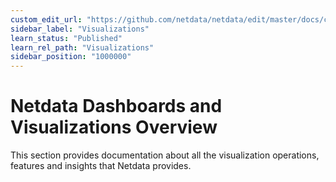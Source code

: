 ```yaml
---
custom_edit_url: "https://github.com/netdata/netdata/edit/master/docs/category-overview-pages/netdata-dashboards-and-visualizations.md"
sidebar_label: "Visualizations"
learn_status: "Published"
learn_rel_path: "Visualizations"
sidebar_position: "1000000"
---
```

# Netdata Dashboards and Visualizations Overview

This section provides documentation about all the visualization operations, features and insights that Netdata provides.
